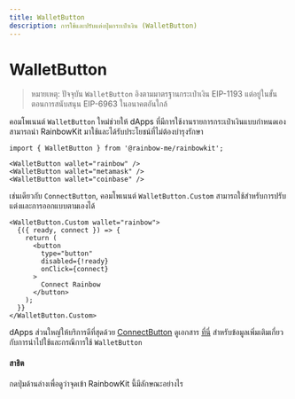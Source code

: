 ```yaml
---
title: WalletButton
description: การใช้และปรับแต่งปุ่มกระเป๋าเงิน (WalletButton)
---
```


# WalletButton

> หมายเหตุ: ปัจจุบัน `WalletButton` อิงตามมาตรฐานกระเป๋าเงิน EIP-1193 แต่อยู่ในขั้นตอนการสนับสนุน EIP-6963 ในอนาคตอันใกล้

คอมโพเนนต์ `WalletButton` ใหม่ช่วยให้ dApps ที่มีการใช้งานรายการกระเป๋าเงินแบบกำหนดเองสามารถนำ RainbowKit มาใช้และได้รับประโยชน์ที่ไม่ต้องบำรุงรักษา

```tsx
import { WalletButton } from '@rainbow-me/rainbowkit';

<WalletButton wallet="rainbow" />
<WalletButton wallet="metamask" />
<WalletButton wallet="coinbase" />
```

เช่นเดียวกับ `ConnectButton`, คอมโพเนนต์ `WalletButton.Custom` สามารถใช้สำหรับการปรับแต่งและการออกแบบตามเองได้

```tsx
<WalletButton.Custom wallet="rainbow">
  {({ ready, connect }) => {
    return (
      <button
        type="button"
        disabled={!ready}
        onClick={connect}
      >
        Connect Rainbow
      </button>
    );
  }}
</WalletButton.Custom>
```

dApps ส่วนใหญ่ให้บริการดีที่สุดด้วย [ConnectButton](https://www.rainbowkit.com/docs/connect-button) ดูเอกสาร [ที่นี่](https://www.rainbowkit.com/docs/wallet-button) สำหรับข้อมูลเพิ่มเติมเกี่ยวกับการนำไปใช้และกรณีการใช้ `WalletButton`

#### สาธิต

กดปุ่มด้านล่างเพื่อดูว่าจุดเข้า RainbowKit นี้มีลักษณะอย่างไร

<WalletButtonDemo />
